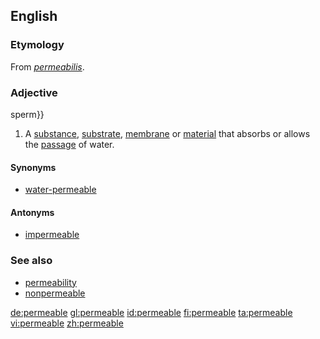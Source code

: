 {{also|perméable}}
==English==

===Etymology===
From {{etyl|la}} ''[[permeabilis]]''.

===Adjective===
sperm}}

# A [[substance]], [[substrate]], [[membrane]] or [[material]] that absorbs or allows the [[passage]] of water.

====Synonyms====
* [[water-permeable]]

====Antonyms====
* [[impermeable]]

===See also===
* [[permeability]]
* [[nonpermeable]]

[[de:permeable]]
[[gl:permeable]]
[[id:permeable]]
[[fi:permeable]]
[[ta:permeable]]
[[vi:permeable]]
[[zh:permeable]]